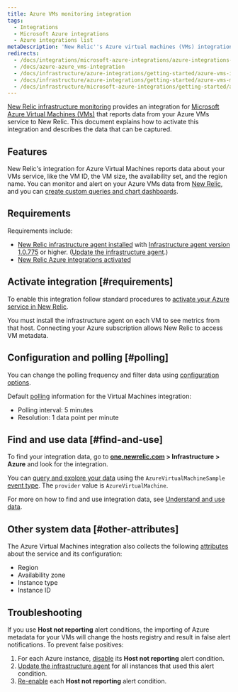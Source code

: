 ```yaml
---
title: Azure VMs monitoring integration
tags:
  - Integrations
  - Microsoft Azure integrations
  - Azure integrations list
metaDescription: 'New Relic''s Azure virtual machines (VMs) integration: how to enable it, and what data it reports.'
redirects:
  - /docs/integrations/microsoft-azure-integrations/azure-integrations-list/azure-vms-monitoring-integration
  - /docs/azure-azure_vms-integration
  - /docs/infrastructure/azure-integrations/getting-started/azure-vms-integrations
  - /docs/infrastructure/azure-integrations/getting-started/azure-vms-monitoring-integrations
  - /docs/infrastructure/microsoft-azure-integrations/getting-started/azure-vms-monitoring-integrations
---
```


[New Relic infrastructure monitoring](/docs/infrastructure) provides an integration for [Microsoft Azure Virtual Machines (VMs)](https://docs.microsoft.com/en-us/azure/virtual-machines/) that reports data from your Azure VMs service to New Relic. This document explains how to activate this integration and describes the data that can be captured.

## Features

New Relic's integration for Azure Virtual Machines reports data about your VMs service, like the VM ID, the VM size, the availability set, and the region name. You can monitor and alert on your Azure VMs data from [New Relic](/docs/infrastructure), and you can [create custom queries and chart dashboards](/docs/using-new-relic/data/understand-data/query-new-relic-data).

## Requirements

Requirements include:

* [New Relic infrastructure agent installed](/docs/infrastructure/new-relic-infrastructure/installation) with [Infrastructure agent version 1.0.775](/docs/release-notes/infrastructure-release-notes/infrastructure-agent-release-notes) or higher. ([Update the infrastructure agent](/docs/infrastructure/new-relic-infrastructure/installation/update-infrastructure-agent).)
* [New Relic Azure integrations activated](/docs/infrastructure/microsoft-azure-integrations/getting-started/activate-azure-integrations)

## Activate integration [#requirements]

To enable this integration follow standard procedures to [activate your Azure service in New Relic](/docs/infrastructure/microsoft-azure-integrations/getting-started/activate-azure-integrations).

<Callout variant="important">
  You must install the infrastructure agent on each VM to see metrics from that host. Connecting your Azure subscription allows New Relic to access VM metadata.
</Callout>

## Configuration and polling [#polling]

You can change the polling frequency and filter data using [configuration options](/docs/integrations/new-relic-integrations/getting-started/configure-polling-frequency-data-collection-cloud-integrations).

Default [polling](/docs/infrastructure/microsoft-azure-integrations/azure-integrations-list/azure-polling-intervals-infrastructure-integrations) information for the Virtual Machines integration:

* Polling interval: 5 minutes
* Resolution: 1 data point per minute

## Find and use data [#find-and-use]

To find your integration data, go to **[one.newrelic.com](https://one.newrelic.com/all-capabilities) > Infrastructure > Azure** and look for the integration.

You can [query and explore your data](/docs/using-new-relic/data/understand-data/query-new-relic-data) using the `AzureVirtualMachineSample` [event type](/docs/data-apis/understand-data/new-relic-data-types/#event-data). The `provider` value is `AzureVirtualMachine`.

For more on how to find and use integration data, see [Understand and use data](/docs/infrastructure/integrations/find-use-infrastructure-integration-data).

## Other system data [#other-attributes]

The Azure Virtual Machines integration also collects the following [attributes](/docs/accounts-partnerships/education/getting-started-new-relic/glossary#attribute) about the service and its configuration:

* Region
* Availability zone
* Instance type
* Instance ID

## Troubleshooting

If you use **Host not reporting** alert conditions, the importing of Azure metadata for your VMs will change the hosts registry and result in false alert notifications. To prevent false positives:

1. For each Azure instance, [disable](/docs/infrastructure/new-relic-infrastructure/infrastructure-alert-conditions/infrastructure-alerts-add-edit-or-view-host-alert-information#maintain-alerts) its **Host not reporting** alert condition.
2. [Update the infrastructure agent](/docs/infrastructure/new-relic-infrastructure/installation/update-infrastructure-agent) for all instances that used this alert condition.
3. [Re-enable](/docs/infrastructure/new-relic-infrastructure/infrastructure-alert-conditions/infrastructure-alerts-add-edit-or-view-host-alert-information#maintain-alerts) each **Host not reporting** alert condition.
